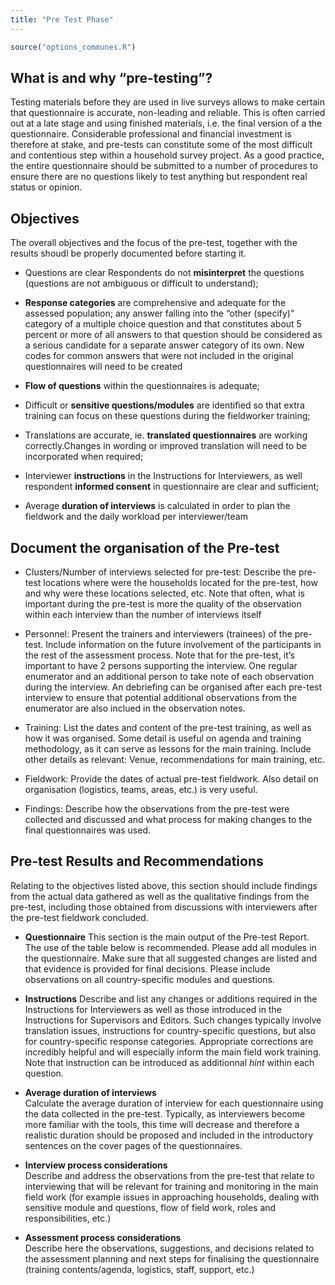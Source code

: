 ```yaml
---
title: "Pre Test Phase"
---
```


```r
source("options_communes.R")
```


##  What is and why "pre-testing"?

Testing materials before they are used in live surveys allows to make certain that questionnaire is accurate, non-leading and reliable. This is often carried out at a late stage and using finished materials, i.e. the final version of a the questionnaire. Considerable professional and financial investment is therefore at stake, and pre-tests can constitute some of the most difficult and contentious step within a household survey project. As a good practice, the entire questionnaire should be submitted to a number of procedures to ensure there are no questions likely to test anything but respondent real status or opinion.

## Objectives

The overall objectives and the focus of the pre-test, together with the results shoudl be properly documented before starting it. 

 *  Questions are clear Respondents do not __misinterpret__ the questions (questions are not ambiguous or difficult to understand);

 *  __Response categories__ are comprehensive and adequate for the assessed population; any answer falling into the “other (specify)” category of a multiple choice question and that constitutes about 5 percent or more of all answers to that question should be considered as a serious candidate for a separate answer category of its own. New codes for common answers that were not included in the original questionnaires will need to be created

 *  __Flow of questions__ within the questionnaires is adequate;
 
 *  Difficult or __sensitive questions/modules__ are identified so that extra training can focus on these questions during the fieldworker training;

 *  Translations are accurate, ie. __translated questionnaires__ are working correctly.Changes in wording or improved translation will need to be incorporated when required;
 
 *  Interviewer __instructions__ in the Instructions for Interviewers, as well respondent __informed consent__ in questionnaire are clear and sufficient;
 
 *  Average __duration of interviews__ is calculated in order to plan the fieldwork and the daily workload per interviewer/team 

## Document the organisation of the Pre-test

 * Clusters/Number of interviews selected for pre-test: Describe the pre-test locations where were the households located for the pre-test, how and why were these locations selected, etc. Note that often, what is important during the pre-test is more the quality of the observation within each interview than the number of interviews itself

 * Personnel: Present the trainers and interviewers (trainees) of the pre-test. Include information on the future involvement of the participants in the rest of the assessment process. Note that for the pre-test, it's important to have 2 persons supporting the interview. One regular enumerator and an additional person to take note of each observation during the interview. An debriefing can be organised after each pre-test interview to ensure that potential additional observations from the enumerator are also inclued in the observation notes.

 * Training: List the dates and content of the pre-test training, as well as how it was organised. Some detail is useful on agenda and training methodology, as it can serve as lessons for the main training. Include other details as relevant: Venue, recommendations for main training, etc.

 * Fieldwork: Provide the dates of actual pre-test fieldwork. Also detail on organisation (logistics, teams, areas, etc.) is very useful.

 * Findings: Describe how the observations from the pre-test were collected and discussed and what process for making changes to the final questionnaires was used. 

## Pre-test Results and Recommendations

Relating to the objectives listed above, this section should include findings from the actual data gathered as well as the qualitative findings from the pre-test, including those obtained from discussions with interviewers after the pre-test fieldwork concluded. 

 *  __Questionnaire__ 
This section is the main output of the Pre-test Report. The use of the table below is recommended. Please add all modules in the questionnaire. Make sure that all suggested changes are listed and that evidence is provided for final decisions. Please include observations on all country-specific modules and questions.

 *  __Instructions__ 
Describe and list any changes or additions required in the Instructions for Interviewers as well as those introduced in the Instructions for Supervisors and Editors. Such changes typically involve translation issues, instructions for country-specific questions, but also for country-specific response categories. Appropriate corrections are incredibly helpful and will especially inform the main field work training. Note that instruction can be introduced as additionnal _hint_ within each question.

 *  __Average duration of interviews__  
Calculate the average duration of interview for each questionnaire using the data collected in the pre-test. Typically, as interviewers become more familiar with the tools, this time will decrease and therefore a realistic duration should be proposed and included in the introductory sentences on the cover pages of the questionnaires.

 *  __Interview process considerations__  
Describe and address the observations from the pre-test that relate to interviewing that will be relevant for training and monitoring in the main field work (for example issues in approaching households, dealing with sensitive module and questions, flow of field work, roles and responsibilities, etc.) 

 *  __Assessment process considerations__  
Describe here the observations, suggestions, and decisions related to the assessment planning and next steps for finalising the questionnaire (training contents/agenda, logistics, staff, support, etc.)
